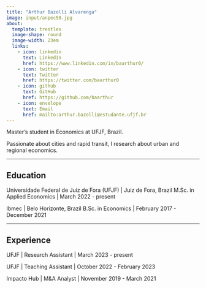 ```yaml
---
title: "Arthur Bazolli Alvarenga"
image: input/anpec50.jpg
about: 
  template: trestles
  image-shape: round
  image-width: 23em
  links:
    - icon: linkedin
      text: LinkedIn
      href: https://www.linkedin.com/in/baarthur0/
    - icon: twitter
      text: Twitter
      href: https://twitter.com/baarthur0
    - icon: github
      text: GitHub
      href: https://github.com/baarthur
    - icon: envelope
      text: Email
      href: mailto:arthur.bazolli@estudante.ufjf.br
---
```


Master's student in Economics at UFJF, Brazil. 

Passionate about cities and rapid transit, I research about urban and regional economics.

---

## Education

Universidade Federal de Juiz de Fora (UFJF) | Juiz de Fora, Brazil
M.Sc. in Applied Economics | March 2022 - present   

Ibmec | Belo Horizonte, Brazil
B.Sc. in Economics | February 2017 - December 2021

---

## Experience

UFJF | Research Assistant | March 2023 - present

UFJF | Teaching Assistant | October 2022 - February 2023

Impacto Hub | M&A Analyst | November 2019 - March 2021
